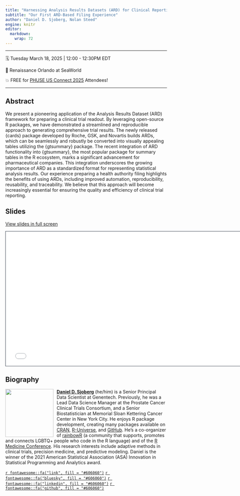 ```yaml
---
title: "Harnessing Analysis Results Datasets (ARD) for Clinical Reporting in R"
subtitle: "Our First ARD-Based Filing Experience"
author: "Daniel D. Sjoberg, Nolan Steed"
engine: knitr
editor: 
  markdown: 
    wrap: 72
---
```


------------------------------------------------------------------------

🗓️ Tuesday March 18, 2025  \| 12:00 - 12:30PM EDT

🏢 Renaissance Orlando at SeaWorld

💥 FREE for [PHUSE US Connect 2025](https://www.phuse-events.org/attend/frontend/reg/thome.csp?pageID=38599&ef_sel_menu=2971&eventID=61) Attendees!

------------------------------------------------------------------------

## Abstract

We present a pioneering application of the Analysis Results Dataset (ARD) framework for preparing a clinical trial readout.
By leveraging open-source R packages, we have demonstrated a streamlined and reproducible approach to generating comprehensive trial results.
The newly released {cards} package developed by Roche, GSK, and Novartis builds ARDs, which can be seamlessly and robustly be converted into visually appealing tables utilizing the {gtsummary} package.
The recent integration of ARD functionality into {gtsummary}, the most popular package for summary tables in the R ecosystem, marks a significant advancement for pharmaceutical companies.
This integration underscores the growing importance of ARD as a standardized format for representing statistical analysis results.
Our experience preparing a health authority filing highlights the benefits of using ARDs, including improved automation, reproducibility, reusability, and traceability.
We believe that this approach will become increasingly essential for ensuring the quality and efficiency of clinical trial reporting.

## Slides

[View slides in full screen](/slides/index.html)

```{=html}
<iframe class="slide-deck" src="/slides/" height="420" width="747" style="border: 1px solid #2e3846;"></iframe>
```

## Biography

![](images/dan-circle.png){style="float:left;padding: 0 10px 0 0;"
fig-alt="Headshot of Daniel Sjoberg" width="150"}

[**Daniel D. Sjoberg**](https://www.danieldsjoberg.com/) (he/him) is a
Senior Principal Data Scientist at Genentech. Previously, he was a Lead
Data Science Manager at the Prostate Cancer Clinical Trials Consortium,
and a Senior Biostatistician at Memorial Sloan Kettering Cancer Center
in New York City. He enjoys R package development, creating many
packages available on [CRAN](https://cran.r-project.org/web/packages/),
[R-Universe](https://ddsjoberg.r-universe.dev/ui#packages), and
[GitHub](https://github.com/ddsjoberg). He's a co-organizer of 
[rainbowR](https://rainbowr.netlify.app/) (a community that supports, promotes 
and connects LGBTQ+ people who code in the R language) and of the [R Medicine Conference](https://rconsortium.github.io/RMedicine_website/). 
His research interests include
adaptive methods in clinical trials, precision medicine, and predictive
modeling. Daniel is the winner of the 2021 American Statistical
Association (ASA) Innovation in Statistical Programming and Analytics
award.

[`r fontawesome::fa("link", fill = "#606060")`](https://www.danieldsjoberg.com/)
[`r fontawesome::fa("bluesky", fill = "#606060")`](https://bsky.app/profile/ddsjoberg.bsky.social)
[`r fontawesome::fa("linkedin", fill = "#606060")`](https://www.linkedin.com/in/ddsjoberg/)
[`r fontawesome::fa("github", fill = "#606060")`](https://github.com/ddsjoberg/)

